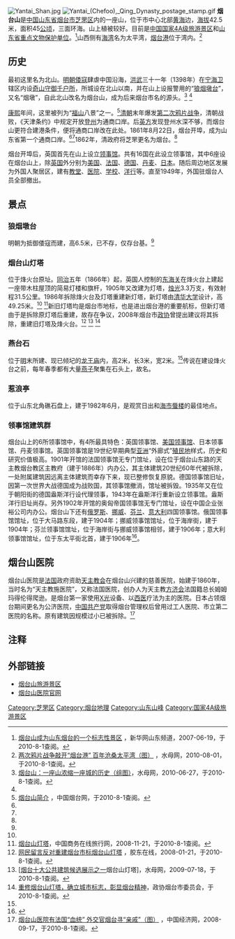 [[File:Yantai_Shan.jpg|thumb]]
[[File:Yantai_(Chefoo),_Qing_Dynasty_postage_stamp.gif|frame]]
'''烟台山'''是[[中国|中国]][[山东省|山东省]][[烟台市|烟台市]][[芝罘区|芝罘区]]内的一座山，位于市中心北部[[黄海|黄海]]边，[[海拔|海拔]]42.5米，面积45[[公顷|公顷]]，三面环海。山上植被较好。目前是[[中国国家4A级旅游景区|中国国家4A级旅游景区]]和[[山东省重点文物保护单位|山东省重点文物保护单位]]。<ref name="xinhuanet">[http://sd.xinhuanet.com/news/2007-06/19/content_10367114.htm 烟台山成为山东烟台的一个标志性景区] {{webarchive|url=https://web.archive.org/web/20080828104122/http://www.sd.xinhuanet.com/news/2007-06/19/content_10367114.htm |date=2008-08-28 }}，新华网山东频道，2007-06-19，于2010-8-1查阅。</ref>山西侧有[[海湾|海湾]]名为太平湾，[[烟台港|烟台港]]位于湾内。<ref name="taipingwan">[http://news.shm.com.cn/2010-08/01/content_3112083.htm 两次鸦片战争敲开“烟台港” 百年沧桑太平湾（图）] {{Wayback|url=http://news.shm.com.cn/2010-08/01/content_3112083.htm |date=20160305163048 }}，水母网，2010-08-01，于2010-8-1查阅。</ref>

==历史==
最初这里名为北山。[[明朝|明朝]][[倭寇|倭寇]]肆虐中国沿海，[[洪武|洪武]]三十一年（1398年）在[[宁海卫|宁海卫]]辖区内设[[奇山守御千户所|奇山守御千户所]]，所城设在北山以南，并在山上设报警用的“[[烽火台|狼烟墩台]]”，又名“烟墩”，自此北山改名为烟台山，成为后来烟台市名的源头。<ref name="yantaishan">[http://www.shm.com.cn/newscenter/2010-06/27/content_3047863.htm 烟台山：一座山浓缩一座城的历史（组图）]，水母网，2010-06-27，于2010-8-1查阅。</ref> <ref name="cnyantai"/>

[[康熙|康熙]]年间，这里被列为“[[福山|福山]]八景”之一。<ref name="cnyantai">[http://www.cnyantai.com/ytfq/ytfq_yts.asp 烟台山简介] {{webarchive|url=https://web.archive.org/web/20100103084618/http://cnyantai.com/ytfq/ytfq_yts.asp |date=2010-01-03 }}，中国烟台网，于2010-8-1查阅。</ref>[[清朝|清朝]]末年爆发[[第二次鸦片战争|第二次鸦片战争]]，清朝战败，《天津条约》中规定开放[[登州|登州]]为通商口岸。后[[英国|英方]]发现登州水深不够，而烟台山更符合建港条件，便将通商口岸改在此处。1861年8月22日，烟台开埠，成为山东省第一个通商口岸。<ref name="cnyantai"/><ref name="taipingwan"/>1862年，清政府将芝罘更名为烟台。<ref name="yantaishan"/>

烟台开埠后，英国首先在山上设立[[领事馆|领事馆]]。共有16国在此设立领事馆，其中6座设在烟台山上，除[[英国|英国]]外分别为[[美国|美国]]、[[法国|法国]]、[[德国|德国]]、[[丹麦|丹麦]]、[[日本|日本]]。随后周边地区发展为外国人聚居区，建有[[教堂|教堂]]、[[医院|医院]]、[[学校|学校]]、[[洋行|洋行]]等。直至1949年，外国驻烟台人员全部撤出。

{{文物保护单位
| 级别 = 全国
| 名称 = 烟台山近代建筑群
| 图片 = [[File:Old_British_embassy_in_Yantai.jpg|250px]][[File:Old_US_embassy_in_Yantai-2.jpg|250px]]<br><small>上图：烟台联合教堂旧址，下图：[[美国驻烟台领事馆|美国驻烟台领事馆]]官邸旧址</small>
| 编号 = 6-979
| 分类 = 近现代重要史迹及代表性建筑
| 时代 = 清至民国
| 所在 = [[山东省|山东省]][[烟台市|烟台市]][[芝罘区|芝罘区]]
| 登录 = 2006年6月
| Cat = 山东全国重点文物保护单位
}}

==景点==
{{main|烟台山近代建筑群}}
===狼烟墩台===
明朝为抵御倭寇而建，高6.5米，已不存，仅存台基。<ref name="yantaishan"/>

===烟台山灯塔===
位于烽火台原址。[[同治|同治]]五年（1866年）起，英国人控制的[[东海关|东海关]]在烽火台上建起一座带木柱屋顶的简易灯楼和旗杆，1905年又改建为灯塔，[[烛光|烛光]]3.3万支，有效射程31.5公里。1986年拆除烽火台及灯塔重建新灯塔，新灯塔由[[清华大学|清华大学]]设计，高49.25米。<ref name="yantaishan"/> <ref>[http://www.ccots.com.cn/2008_1/2_12/eywufznwq2g3_3_0.htm 烟台山灯塔]{{dead link|date=2018年1月 |bot=InternetArchiveBot |fix-attempted=yes }}，中国商务在线旅行网，2008-11-21，于2010-8-1查阅。</ref>新旧灯塔均是烟台市地标，也是进出烟台港的重要航标，但新灯塔由于是拆除原灯塔后重建，故存在争议，2008年烟台市[[政协|政协]]曾提出建议将其拆除，重建旧灯塔及烽火台。<ref>[http://www.jiaodong.net/minsheng/system/2008/01/21/010162439.shtml 网民留言反对重建烟台市标烟台山灯塔] {{Wayback|url=http://www.jiaodong.net/minsheng/system/2008/01/21/010162439.shtml |date=20160304105829 }}，胶东在线，2008-01-21，于2010-8-1查阅。</ref> <ref>[http://www.shm.com.cn/newscenter/2009-07/18/content_2597105.htm [烟台十大公共建筑候选展示之一]烟台山灯塔]，水母网，2009-07-18，于2010-8-1查阅。</ref> <ref>[http://zx.yantai.gov.cn/content/offer/offer_content.jsp?id=3003 重修烟台山灯塔，确立城市标志，彰显烟台精神]{{dead link|date=2018年1月 |bot=InternetArchiveBot |fix-attempted=yes }}，政协烟台市委员会，于2010-8-1查阅。</ref>

===燕台石===
位于[[明朝|明]]末所建、现已倾圮的[[龙王庙|龙王庙]]内，高2米，长3米，宽2米。<ref name="xinhuanet"/>传说在建设烽火台之前，每年春季都有大量[[燕子|燕子]]聚集在石头上，故名。

===惹浪亭===
位于山东北角礁石盘上，建于1982年6月，是观赏日出和[[海市蜃楼|海市蜃楼]]的最佳地点。

===领事馆建筑群===
烟台山上的6所领事馆中，有4所最具特色：英国领事馆、[[美国驻烟台领事馆|美国领事馆]]、日本领事馆、丹麦领事馆。英国领事馆是19世纪早期典型[[亚洲|亚洲]]“外廊式”[[殖民地|殖民地]]样式，历史和研究价值极高。1901年开馆的法国领事馆无专门馆址，设在位于烟台山东路的天主教烟台教区主教府（建于1886年）内办公，其主体建筑20世纪60年代被拆除，一处附属建筑因远离主体建筑而幸存下来，现已整修恢复原貌。德国领事馆旧址，因第一次世界大战德国成为战败国，其领事馆撤消，馆址被拆毁。1935年又在位于朝阳街的德国盎斯洋行设代理领事，1943年在盎斯洋行重新设立领事馆。盎斯洋行旧址尚存。另外1902年开馆的奥匈帝国领事馆无专门馆址，设在中国企业张裕公司内办公。烟台山下还有[[俄罗斯|俄罗斯]]、[[挪威|挪威]]、[[芬兰|芬兰]]、[[意大利|意大利]]四国领事馆。俄国领事馆馆址，位于大马路东段，建于1904年；挪威领事馆馆址，位于海岸街，建于1904年；芬兰领事馆馆址，位于海岸街与挪威领事馆相邻，建于1906年；意大利领事馆馆址，位于东太平街北首，建于1906年<ref>{{Cite web |url=http://www.weiguolv.com/info/2005-1/2005128125414.htm |title=威海卫国旅游网 老烟台的外国领事馆（文中误将芬兰领事馆当做瑞典领事馆） |access-date=2013-05-23 |archive-url=https://web.archive.org/web/20120420184422/http://www.weiguolv.com/info/2005-1/2005128125414.htm |archive-date=2012-04-20 |dead-url=yes }}</ref>。

==烟台山医院==
烟台山医院是[[法国|法国]]政府资助[[天主教会|天主教会]]在烟台山兴建的慈善医院，始建于1860年，当时名为“天主教施医院”，又称法国医院，创办人为天主教[[方济会|方济会]]法国籍总长姆姆玛得伦得爬逊。是烟台第一家使用[[X光|X光]]设备、以[[西医|西医]]疗法为主的医院。日本占领烟台期间更名为公济医院，[[中国共产党|中国共产党]]取得烟台管理权后曾用过工人医院、市立第二医院的名称。原有建筑因规模过小已被拆除。<ref>[http://www.ce.cn/culture/history/200809/17/t20080917_16830108.shtml 烟台山医院有法国“血统” 外交官烟台寻“亲戚”（图）] {{Wayback|url=http://www.ce.cn/culture/history/200809/17/t20080917_16830108.shtml |date=20160304194300 }}，中国经济网，2008-09-17，于2010-8-1查阅。</ref>

==注释==
{{reflist}}

==外部链接==
*[https://web.archive.org/web/20110405070755/http://www.yantaihill.com/main.asp 烟台山旅游景区]
*[http://www.ytsyy.com/frontend/web/ 烟台山医院官网] {{Wayback|url=http://www.ytsyy.com/frontend/web/ |date=20210126043936 }}

[[Category:芝罘区|Category:芝罘区]]
[[Category:烟台地理|Category:烟台地理]]
[[Category:山东山峰|Category:山东山峰]]
[[Category:国家4A级旅游景区|Category:国家4A级旅游景区]]
